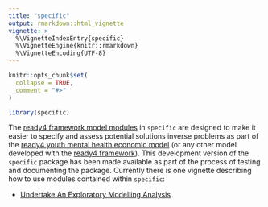 ```yaml
---
title: "specific"
output: rmarkdown::html_vignette
vignette: >
  %\VignetteIndexEntry{specific}
  %\VignetteEngine{knitr::rmarkdown}
  %\VignetteEncoding{UTF-8}
---
```


```r
knitr::opts_chunk$set(
  collapse = TRUE,
  comment = "#>"
)
```

```r
library(specific)
```
The [ready4 framework model modules](https://www.ready4-dev.com/docs/framework/implementation/modularity/) in `specific` are designed to make it easier to specify and assess potential solutions inverse problems as part of the [ready4 youth mental health economic model](https://www.ready4-dev.com/docs/model/) (or any other model developed with the [ready4 framework](https://www.ready4-dev.com)). This development version of the `specific` package has been made available as part of the process of testing and documenting the package. Currently there is one vignette describing how to use modules contained within `specific`:

- [Undertake An Exploratory Modelling Analysis](V_01.html)
